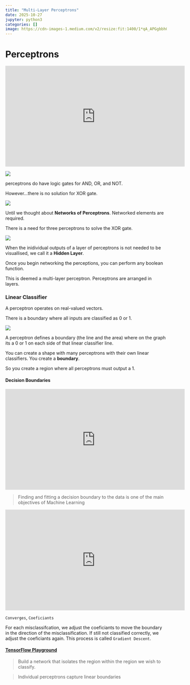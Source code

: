 ```yaml
---
title: "Multi-Layer Perceptrons"
date: 2025-10-27
jupyter: python3
categories: []
image: https://cdn-images-1.medium.com/v2/resize:fit:1400/1*qA_APGgbbh0QfRNsRyMaJg.png
---
```

# Perceptrons

<iframe width="560" height="315" src="https://www.youtube.com/embed/NXYrIEP1LRs?si=95pjt-OfNECOQArL&amp;start=3534" title="YouTube video player" frameborder="0" allow="accelerometer; autoplay; clipboard-write; encrypted-media; gyroscope; picture-in-picture; web-share" referrerpolicy="strict-origin-when-cross-origin" allowfullscreen></iframe>

![](/images/logicgates.png)

perceptrons do have logic gates for AND, OR, and NOT. 

However...there is no solution for XOR gate.

![](/images/xor.png)

Until we thought about **Networks of Perceptrons**. Networked elements are required.

There is a need for three perceptrons to solve the XOR gate.

![](https://cdn-images-1.medium.com/v2/resize:fit:1400/1*qA_APGgbbh0QfRNsRyMaJg.png)

When the inidividual outputs of a layer of perceptrons is not needed to be visuallised, we call it a **Hidden Layer**.

Once you begin networking the perceptions, you can perform any boolean function. 

This is deemed a multi-layer perceptron. Perceptrons are arranged in layers.

### Linear Classifier

A perceptron operates on real-valued vectors.

There is a boundary where all inputs are classified as 0 or 1.

![](https://i.sstatic.net/epSZC.png)

A perceptron defines a boundary (the line and the area) where on the graph its a 0 or 1 on each side of that linear classifier line.

You can create a shape with many perceptrons with their own linear classifiers. You create a **boundary**.

So you create a region where all perceptrons must output a 1.

#### Decision Boundaries

<iframe width="560" height="315" src="https://www.youtube.com/embed/KJJFfRXFbuc?si=FMy6iF6RVHI2bz0D" title="YouTube video player" frameborder="0" allow="accelerometer; autoplay; clipboard-write; encrypted-media; gyroscope; picture-in-picture; web-share" referrerpolicy="strict-origin-when-cross-origin" allowfullscreen></iframe>

> Finding and fitting a decision boundary to the data is one of the main objectives of Machine Learning

<iframe width="560" height="315" src="https://www.youtube.com/embed/4Gac5I64LM4?si=7oRb00AooUKyx3qE" title="YouTube video player" frameborder="0" allow="accelerometer; autoplay; clipboard-write; encrypted-media; gyroscope; picture-in-picture; web-share" referrerpolicy="strict-origin-when-cross-origin" allowfullscreen></iframe>

`Converges`, `Coeficiants`

For each misclassifcation, we adjust the coeficiants to move the boundary in the direction of the misclassification. If still not classified correctly, we adjust the coeficiants again. This process is called `Gradient Descent`.

#### [TensorFlow Playground](https://playground.tensorflow.org/#activation=tanh&batchSize=10&dataset=gauss&regDataset=reg-plane&learningRate=0.03&regularizationRate=0&noise=0&networkShape=4,2&seed=0.89612&showTestData=false&discretize=false&percTrainData=50&x=true&y=true&xTimesY=false&xSquared=false&ySquared=false&cosX=false&sinX=false&cosY=false&sinY=false&collectStats=false&problem=classification&initZero=false&hideText=false)

> Build a network that isolates the region within the region we wish to classify.

> Individual perceptrons capture linear boundaries